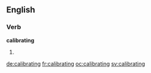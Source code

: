 ==English==

===Verb===
'''calibrating'''

# {{present participle of|calibrate}}

[[de:calibrating]]
[[fr:calibrating]]
[[oc:calibrating]]
[[sv:calibrating]]